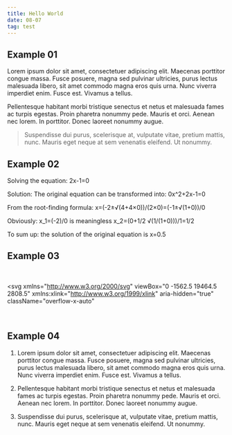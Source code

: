 ```yaml
---
title: Hello World
date: 08-07
tag: test
---
```


## Example 01

Lorem ipsum dolor sit amet, consectetuer adipiscing elit. Maecenas porttitor congue massa. Fusce posuere, magna sed pulvinar ultricies, purus lectus malesuada libero, sit amet commodo magna eros quis urna.
Nunc viverra imperdiet enim. Fusce est. Vivamus a tellus.

Pellentesque habitant morbi tristique senectus et netus et malesuada fames ac turpis egestas. Proin pharetra nonummy pede. Mauris et orci.
Aenean nec lorem. In porttitor. Donec laoreet nonummy augue.

> Suspendisse dui purus, scelerisque at, vulputate vitae, pretium mattis, nunc. Mauris eget neque at sem venenatis eleifend. Ut nonummy.

## Example 02

Solving the equation: 2x-1=0

Solution: The original equation can be transformed into: 0x^2+2x-1=0

From the root-finding formula: x=(-2±√(4+4×0))/(2×0)=(-1±√(1+0))/0

Obviously: x_1=(-2)/0 is meaningless
x_2=(0+1/2 √(1/(1+0)))/1=1/2

To sum up: the solution of the original equation is x=0.5

## Example 03

<br />

<svg
  xmlns="http://www.w3.org/2000/svg"
  viewBox="0 -1562.5 19464.5 2808.5"
  xmlns:xlink="http://www.w3.org/1999/xlink"
  aria-hidden="true"
  className="overflow-x-auto"
>
  <defs>
    <path
      id="MJX-178-TEX-I-1D452"
      d="M39 168Q39 225 58 272T107 350T174 402T244 433T307 442H310Q355 442 388 420T421 355Q421 265 310 237Q261 224 176 223Q139 223 138 221Q138 219 132 186T125 128Q125 81 146 54T209 26T302 45T394 111Q403 121 406 121Q410 121 419 112T429 98T420 82T390 55T344 24T281 -1T205 -11Q126 -11 83 42T39 168ZM373 353Q367 405 305 405Q272 405 244 391T199 357T170 316T154 280T149 261Q149 260 169 260Q282 260 327 284T373 353Z"
    ></path>
    <path
      id="MJX-178-TEX-I-1D465"
      d="M52 289Q59 331 106 386T222 442Q257 442 286 424T329 379Q371 442 430 442Q467 442 494 420T522 361Q522 332 508 314T481 292T458 288Q439 288 427 299T415 328Q415 374 465 391Q454 404 425 404Q412 404 406 402Q368 386 350 336Q290 115 290 78Q290 50 306 38T341 26Q378 26 414 59T463 140Q466 150 469 151T485 153H489Q504 153 504 145Q504 144 502 134Q486 77 440 33T333 -11Q263 -11 227 52Q186 -10 133 -10H127Q78 -10 57 16T35 71Q35 103 54 123T99 143Q142 143 142 101Q142 81 130 66T107 46T94 41L91 40Q91 39 97 36T113 29T132 26Q168 26 194 71Q203 87 217 139T245 247T261 313Q266 340 266 352Q266 380 251 392T217 404Q177 404 142 372T93 290Q91 281 88 280T72 278H58Q52 284 52 289Z"
    ></path>
    <path
      id="MJX-178-TEX-N-3D"
      d="M56 347Q56 360 70 367H707Q722 359 722 347Q722 336 708 328L390 327H72Q56 332 56 347ZM56 153Q56 168 72 173H708Q722 163 722 153Q722 140 707 133H70Q56 140 56 153Z"
    ></path>
    <path
      id="MJX-178-TEX-LO-2211"
      d="M60 948Q63 950 665 950H1267L1325 815Q1384 677 1388 669H1348L1341 683Q1320 724 1285 761Q1235 809 1174 838T1033 881T882 898T699 902H574H543H251L259 891Q722 258 724 252Q725 250 724 246Q721 243 460 -56L196 -356Q196 -357 407 -357Q459 -357 548 -357T676 -358Q812 -358 896 -353T1063 -332T1204 -283T1307 -196Q1328 -170 1348 -124H1388Q1388 -125 1381 -145T1356 -210T1325 -294L1267 -449L666 -450Q64 -450 61 -448Q55 -446 55 -439Q55 -437 57 -433L590 177Q590 178 557 222T452 366T322 544L56 909L55 924Q55 945 60 948Z"
    ></path>
    <path
      id="MJX-178-TEX-I-1D45B"
      d="M21 287Q22 293 24 303T36 341T56 388T89 425T135 442Q171 442 195 424T225 390T231 369Q231 367 232 367L243 378Q304 442 382 442Q436 442 469 415T503 336T465 179T427 52Q427 26 444 26Q450 26 453 27Q482 32 505 65T540 145Q542 153 560 153Q580 153 580 145Q580 144 576 130Q568 101 554 73T508 17T439 -10Q392 -10 371 17T350 73Q350 92 386 193T423 345Q423 404 379 404H374Q288 404 229 303L222 291L189 157Q156 26 151 16Q138 -11 108 -11Q95 -11 87 -5T76 7T74 17Q74 30 112 180T152 343Q153 348 153 366Q153 405 129 405Q91 405 66 305Q60 285 60 284Q58 278 41 278H27Q21 284 21 287Z"
    ></path>
    <path
      id="MJX-178-TEX-N-30"
      d="M96 585Q152 666 249 666Q297 666 345 640T423 548Q460 465 460 320Q460 165 417 83Q397 41 362 16T301 -15T250 -22Q224 -22 198 -16T137 16T82 83Q39 165 39 320Q39 494 96 585ZM321 597Q291 629 250 629Q208 629 178 597Q153 571 145 525T137 333Q137 175 145 125T181 46Q209 16 250 16Q290 16 318 46Q347 76 354 130T362 333Q362 478 354 524T321 597Z"
    ></path>
    <path
      id="MJX-178-TEX-N-221E"
      d="M55 217Q55 305 111 373T254 442Q342 442 419 381Q457 350 493 303L507 284L514 294Q618 442 747 442Q833 442 888 374T944 214Q944 128 889 59T743 -11Q657 -11 580 50Q542 81 506 128L492 147L485 137Q381 -11 252 -11Q166 -11 111 57T55 217ZM907 217Q907 285 869 341T761 397Q740 397 720 392T682 378T648 359T619 335T594 310T574 285T559 263T548 246L543 238L574 198Q605 158 622 138T664 94T714 61T765 51Q827 51 867 100T907 217ZM92 214Q92 145 131 89T239 33Q357 33 456 193L425 233Q364 312 334 337Q285 380 233 380Q171 380 132 331T92 214Z"
    ></path>
    <path
      id="MJX-178-TEX-N-21"
      d="M78 661Q78 682 96 699T138 716T180 700T199 661Q199 654 179 432T158 206Q156 198 139 198Q121 198 119 206Q118 209 98 431T78 661ZM79 61Q79 89 97 105T141 121Q164 119 181 104T198 61Q198 31 181 16T139 1Q114 1 97 16T79 61Z"
    ></path>
    <path
      id="MJX-178-TEX-N-31"
      d="M213 578L200 573Q186 568 160 563T102 556H83V602H102Q149 604 189 617T245 641T273 663Q275 666 285 666Q294 666 302 660V361L303 61Q310 54 315 52T339 48T401 46H427V0H416Q395 3 257 3Q121 3 100 0H88V46H114Q136 46 152 46T177 47T193 50T201 52T207 57T213 61V578Z"
    ></path>
    <path
      id="MJX-178-TEX-N-2B"
      d="M56 237T56 250T70 270H369V420L370 570Q380 583 389 583Q402 583 409 568V270H707Q722 262 722 250T707 230H409V-68Q401 -82 391 -82H389H387Q375 -82 369 -68V230H70Q56 237 56 250Z"
    ></path>
    <path
      id="MJX-178-TEX-N-32"
      d="M109 429Q82 429 66 447T50 491Q50 562 103 614T235 666Q326 666 387 610T449 465Q449 422 429 383T381 315T301 241Q265 210 201 149L142 93L218 92Q375 92 385 97Q392 99 409 186V189H449V186Q448 183 436 95T421 3V0H50V19V31Q50 38 56 46T86 81Q115 113 136 137Q145 147 170 174T204 211T233 244T261 278T284 308T305 340T320 369T333 401T340 431T343 464Q343 527 309 573T212 619Q179 619 154 602T119 569T109 550Q109 549 114 549Q132 549 151 535T170 489Q170 464 154 447T109 429Z"
    ></path>
    <path
      id="MJX-178-TEX-N-33"
      d="M127 463Q100 463 85 480T69 524Q69 579 117 622T233 665Q268 665 277 664Q351 652 390 611T430 522Q430 470 396 421T302 350L299 348Q299 347 308 345T337 336T375 315Q457 262 457 175Q457 96 395 37T238 -22Q158 -22 100 21T42 130Q42 158 60 175T105 193Q133 193 151 175T169 130Q169 119 166 110T159 94T148 82T136 74T126 70T118 67L114 66Q165 21 238 21Q293 21 321 74Q338 107 338 175V195Q338 290 274 322Q259 328 213 329L171 330L168 332Q166 335 166 348Q166 366 174 366Q202 366 232 371Q266 376 294 413T322 525V533Q322 590 287 612Q265 626 240 626Q208 626 181 615T143 592T132 580H135Q138 579 143 578T153 573T165 566T175 555T183 540T186 520Q186 498 172 481T127 463Z"
    ></path>
    <path
      id="MJX-178-TEX-N-22C5"
      d="M78 250Q78 274 95 292T138 310Q162 310 180 294T199 251Q199 226 182 208T139 190T96 207T78 250Z"
    ></path>
  </defs>
  <g
    stroke="currentColor"
    fill="currentColor"
    stroke-width="0"
    transform="matrix(1 0 0 -1 0 0)"
  >
    <g data-mml-node="math">
      <g data-mml-node="msup">
        <g data-mml-node="mi">
          <use xlink:href="#MJX-178-TEX-I-1D452"></use>
        </g>
        <g
          data-mml-node="TeXAtom"
          transform="translate(466, 413) scale(0.707)"
          data-mjx-texclass="ORD"
        >
          <g data-mml-node="mi">
            <use xlink:href="#MJX-178-TEX-I-1D465"></use>
          </g>
        </g>
      </g>
      <g data-mml-node="mo" transform="translate(1198.2, 0)">
        <use xlink:href="#MJX-178-TEX-N-3D"></use>
      </g>
      <g data-mml-node="munderover" transform="translate(2254, 0)">
        <g data-mml-node="mo">
          <use xlink:href="#MJX-178-TEX-LO-2211"></use>
        </g>
        <g
          data-mml-node="TeXAtom"
          transform="translate(58, -1087.9) scale(0.707)"
          data-mjx-texclass="ORD"
        >
          <g data-mml-node="mi">
            <use xlink:href="#MJX-178-TEX-I-1D45B"></use>
          </g>
          <g data-mml-node="mo" transform="translate(600, 0)">
            <use xlink:href="#MJX-178-TEX-N-3D"></use>
          </g>
          <g data-mml-node="mn" transform="translate(1378, 0)">
            <use xlink:href="#MJX-178-TEX-N-30"></use>
          </g>
        </g>
        <g
          data-mml-node="TeXAtom"
          transform="translate(368.4, 1150) scale(0.707)"
          data-mjx-texclass="ORD"
        >
          <g data-mml-node="TeXAtom" data-mjx-texclass="ORD">
            <g data-mml-node="mo">
              <use xlink:href="#MJX-178-TEX-N-221E"></use>
            </g>
          </g>
        </g>
      </g>
      <g data-mml-node="mfrac" transform="translate(3864.7, 0)">
        <g data-mml-node="msup" transform="translate(220, 676)">
          <g data-mml-node="mi">
            <use xlink:href="#MJX-178-TEX-I-1D465"></use>
          </g>
          <g
            data-mml-node="TeXAtom"
            transform="translate(572, 363) scale(0.707)"
            data-mjx-texclass="ORD"
          >
            <g data-mml-node="mi">
              <use xlink:href="#MJX-178-TEX-I-1D45B"></use>
            </g>
          </g>
        </g>
        <g data-mml-node="mrow" transform="translate(304.1, -686)">
          <g data-mml-node="mi">
            <use xlink:href="#MJX-178-TEX-I-1D45B"></use>
          </g>
          <g data-mml-node="mo" transform="translate(600, 0)">
            <use xlink:href="#MJX-178-TEX-N-21"></use>
          </g>
        </g>
        <rect width="1246.3" height="60" x="120" y="220"></rect>
      </g>
      <g data-mml-node="mo" transform="translate(5628.7, 0)">
        <use xlink:href="#MJX-178-TEX-N-3D"></use>
      </g>
      <g data-mml-node="mn" transform="translate(6684.5, 0)">
        <use xlink:href="#MJX-178-TEX-N-31"></use>
      </g>
      <g data-mml-node="mo" transform="translate(7406.7, 0)">
        <use xlink:href="#MJX-178-TEX-N-2B"></use>
      </g>
      <g data-mml-node="mi" transform="translate(8407, 0)">
        <use xlink:href="#MJX-178-TEX-I-1D465"></use>
      </g>
      <g data-mml-node="mo" transform="translate(9201.2, 0)">
        <use xlink:href="#MJX-178-TEX-N-2B"></use>
      </g>
      <g data-mml-node="mfrac" transform="translate(10201.4, 0)">
        <g data-mml-node="msup" transform="translate(220, 676)">
          <g data-mml-node="mi">
            <use xlink:href="#MJX-178-TEX-I-1D465"></use>
          </g>
          <g
            data-mml-node="TeXAtom"
            transform="translate(572, 363) scale(0.707)"
            data-mjx-texclass="ORD"
          >
            <g data-mml-node="mn">
              <use xlink:href="#MJX-178-TEX-N-32"></use>
            </g>
          </g>
        </g>
        <g data-mml-node="mrow" transform="translate(318.8, -686)">
          <g data-mml-node="mn">
            <use xlink:href="#MJX-178-TEX-N-32"></use>
          </g>
          <g data-mml-node="mo" transform="translate(500, 0)">
            <use xlink:href="#MJX-178-TEX-N-21"></use>
          </g>
        </g>
        <rect width="1175.6" height="60" x="120" y="220"></rect>
      </g>
      <g data-mml-node="mo" transform="translate(11839.2, 0)">
        <use xlink:href="#MJX-178-TEX-N-2B"></use>
      </g>
      <g data-mml-node="mfrac" transform="translate(12839.4, 0)">
        <g data-mml-node="msup" transform="translate(220, 676)">
          <g data-mml-node="mi">
            <use xlink:href="#MJX-178-TEX-I-1D465"></use>
          </g>
          <g
            data-mml-node="TeXAtom"
            transform="translate(572, 363) scale(0.707)"
            data-mjx-texclass="ORD"
          >
            <g data-mml-node="mn">
              <use xlink:href="#MJX-178-TEX-N-33"></use>
            </g>
          </g>
        </g>
        <g data-mml-node="mrow" transform="translate(318.8, -686)">
          <g data-mml-node="mn">
            <use xlink:href="#MJX-178-TEX-N-33"></use>
          </g>
          <g data-mml-node="mo" transform="translate(500, 0)">
            <use xlink:href="#MJX-178-TEX-N-21"></use>
          </g>
        </g>
        <rect width="1175.6" height="60" x="120" y="220"></rect>
      </g>
      <g data-mml-node="mo" transform="translate(14477.2, 0)">
        <use xlink:href="#MJX-178-TEX-N-2B"></use>
      </g>
      <g data-mml-node="mo" transform="translate(15477.4, 0)">
        <use xlink:href="#MJX-178-TEX-N-22C5"></use>
      </g>
      <g data-mml-node="mo" transform="translate(15977.6, 0)">
        <use xlink:href="#MJX-178-TEX-N-22C5"></use>
      </g>
      <g data-mml-node="mo" transform="translate(16477.8, 0)">
        <use xlink:href="#MJX-178-TEX-N-22C5"></use>
      </g>
      <g data-mml-node="mo" transform="translate(16978.1, 0)">
        <use xlink:href="#MJX-178-TEX-N-2B"></use>
      </g>
      <g data-mml-node="mfrac" transform="translate(17978.3, 0)">
        <g data-mml-node="msup" transform="translate(220, 676)">
          <g data-mml-node="mi">
            <use xlink:href="#MJX-178-TEX-I-1D465"></use>
          </g>
          <g
            data-mml-node="TeXAtom"
            transform="translate(572, 363) scale(0.707)"
            data-mjx-texclass="ORD"
          >
            <g data-mml-node="mi">
              <use xlink:href="#MJX-178-TEX-I-1D45B"></use>
            </g>
          </g>
        </g>
        <g data-mml-node="mrow" transform="translate(304.1, -686)">
          <g data-mml-node="mi">
            <use xlink:href="#MJX-178-TEX-I-1D45B"></use>
          </g>
          <g data-mml-node="mo" transform="translate(600, 0)">
            <use xlink:href="#MJX-178-TEX-N-21"></use>
          </g>
        </g>
        <rect width="1246.3" height="60" x="120" y="220"></rect>
      </g>
    </g>
  </g>
</svg>

<br />

## Example 04

1. Lorem ipsum dolor sit amet, consectetuer adipiscing elit. Maecenas porttitor congue massa. Fusce posuere, magna sed pulvinar ultricies, purus lectus malesuada libero, sit amet commodo magna eros quis urna.
Nunc viverra imperdiet enim. Fusce est. Vivamus a tellus.

2. Pellentesque habitant morbi tristique senectus et netus et malesuada fames ac turpis egestas. Proin pharetra nonummy pede. Mauris et orci.
Aenean nec lorem. In porttitor. Donec laoreet nonummy augue.

3. Suspendisse dui purus, scelerisque at, vulputate vitae, pretium mattis, nunc. Mauris eget neque at sem venenatis eleifend. Ut nonummy.
